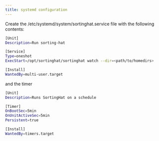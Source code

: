 ```yaml
---
title: systemd configuration
---
```


Create the /etc/systemd/system/sortinghat.service file with the following contents:

```.bash
[Unit]
Description=Run sorting-hat

[Service]
Type=oneshot
ExecStart=/opt/sortinghat/sortinghat watch --dir=<path/to/homedirs>

[Install]
WantedBy=multi-user.target
```

and the timer

```.bash
[Unit]
Description=Runs SortingHat on a schedule

[Timer]
OnBootSec=5min
OnUnitActiveSec=5min
Persistent=true

[Install]
WantedBy=timers.target
```
